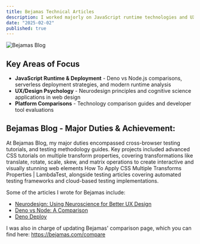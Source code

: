 ```yaml
---
title: Bejamas Technical Articles
description: I worked majorly on JavaScript runtime technologies and UX psychology articles. It was a great way to learn about modern deployment strategies and cognitive design principles.
date: "2025-02-02"
published: true
---
```


![Bejamas Blog](/Bejamas.png)


## Key Areas of Focus
- **JavaScript Runtime & Deployment** - Deno vs Node.js comparisons, serverless deployment strategies, and modern runtime analysis
- **UX/Design Psychology** - Neurodesign principles and cognitive science applications in web design
- **Platform Comparisons** - Technology comparison guides and developer tool evaluations


## Bejamas Blog - Major Duties & Achievement:
At Bejamas Blog, my major duties encompassed cross-browser testing tutorials, and testing methodology guides. Key projects included advanced CSS tutorials on multiple transform properties, covering transformations like translate, rotate, scale, skew, and matrix operations to create interactive and visually stunning web elements How To Apply CSS Multiple Transforms Properties | LambdaTest, alongside testing articles covering automated testing frameworks and cloud-based testing implementations.


Some of the articles I wrote for Bejamas include:

- [Neurodesign: Using Neuroscience for Better UX Design](https://bejamas.com/blog/neurodesign-using-neuroscience-for-better-ux-design)
- [Deno vs Node: A Comparison](https://bejamas.com/hub/guides/deno-vs-node-comparison)
- [Deno Deploy](https://bejamas.com/hub/hosting/deno-deploy)

I was also in charge of updating Bejamas' comparison page, which you can find here: https://bejamas.com/compare
